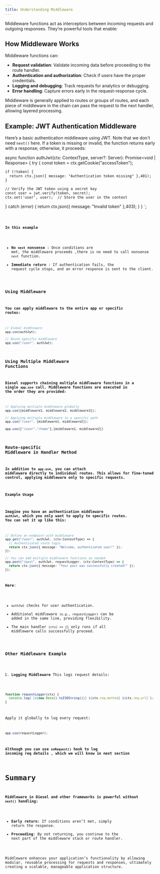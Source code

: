 ```yaml
---
title: Understanding Middleware
---
```



Middleware functions act as interceptors between incoming requests and outgoing responses. They’re powerful tools that enable:

## How Middleware Works

Middleware functions can:

- **Request validation**: Validate incoming data before proceeding to the route handler.
- **Authentication and authorization**: Check if users have the proper credentials.
- **Logging and debugging**: Track requests for analytics or debugging.
- **Error handling**: Capture errors early in the request-response cycle.

Middleware is generally applied to routes or groups of routes, and each piece of middleware in the chain can pass the request to the next handler, allowing layered processing.

## Example: JWT Authentication Middleware

Here’s a basic authentication middleware using JWT. Note that we don't need `next()` here. If a token is missing or invalid, the function returns early with a response; otherwise, it proceeds:


async function authJwt(ctx: ContextType, server?: Server): Promise<void | Response> {
  try {
    const token = ctx.getCookie("accessToken");
    
    if (!token) {
      return ctx.json({ message: "Authentication token missing" },401);
    }
    
    // Verify the JWT token using a secret key
    const user = jwt.verify(token, secret);
    ctx.set('user', user);  // Store the user in the context
  } catch (error) {
    return ctx.json({ message: "Invalid token" },403);
  }
}
`;

<Code code={exampleCode} lang='ts' title={fileName} mark={highlights}/>

**In this example**
* **No `next` nonsense** : Once conditions are met, the middleware proceeds ,there is no need to call  nonsense `next` function.
* **Immediate return** : If authentication fails, the request cycle stops, and an error response is sent to the client.

### Using Middleware
**You can apply middleware to the entire app or specific routes:**
```typescript
// Global middleware
app.use(authJwt);

// Route-specific middleware
app.use("/user", authJwt);
```
### Using Multiple Middleware Functions

**Diesel supports chaining multiple middleware functions in a single `app.use` call. Middleware functions are executed in the order they are provided:**

```typescript
// Applying multiple middleware globally
app.use([middleware1, middleware2, middleware3]);

// Applying multiple middleware to a specific path
app.use("/user", [middleware1, middleware2]);

app.use(["/user","/home"],[middleware1, middleware2])
```
### Route-specific Middleware in Handler Method

**In addition to `app.use`, you can attach middleware directly to individual routes. This allows for fine-tuned control, applying middleware only to specific requests.**

#### Example Usage
**Imagine you have an authentication middleware `authJwt`, which you only want to apply to specific routes. You can set it up like this:**

```typescript
// Define an endpoint with middleware
app.get("/user", authJwt, (ctx:ContextType) => {
  // Authenticated route logic
  return ctx.json({ message: "Welcome, authenticated user!" });
});

// You can add multiple middleware functions as needed
app.post("/post", authJwt, requestLogger, (ctx:ContextType) => {
  return ctx.json({ message: "Your post was successfully created!" });
});
```
**Here**:
* `authJwt` checks for user authentication.
* Additional middleware `(e.g., requestLogger)` can be added in the same line, providing flexibility.
* The main handler `(ctx) => {}` only runs if all middleware calls successfully proceed.



### Other Middleware Example

1. **Logging Middleware**
This logs request details:

```typescript
function requestLogger(ctx) {
  console.log(`[${new Date().toISOString()}] ${ctx.req.method} ${ctx.req.url}`);
}
```
Apply it globally to log every request:
```typescript
app.use(requestLogger);
```
**Although you can use `onRequest()` hook to log incoming req details , 
which we will know in next section**  


# Summary
**Middleware in Diesel and other frameworks is powerful without `next()` handling:**
* **Early return**: If conditions aren’t met, simply return the response.
* **Proceeding**: By not returning, you continue to the next part of the middleware stack or route handler.

Middleware enhances your application’s functionality by allowing modular, reusable processing for requests and responses, ultimately creating a scalable, manageable application structure.